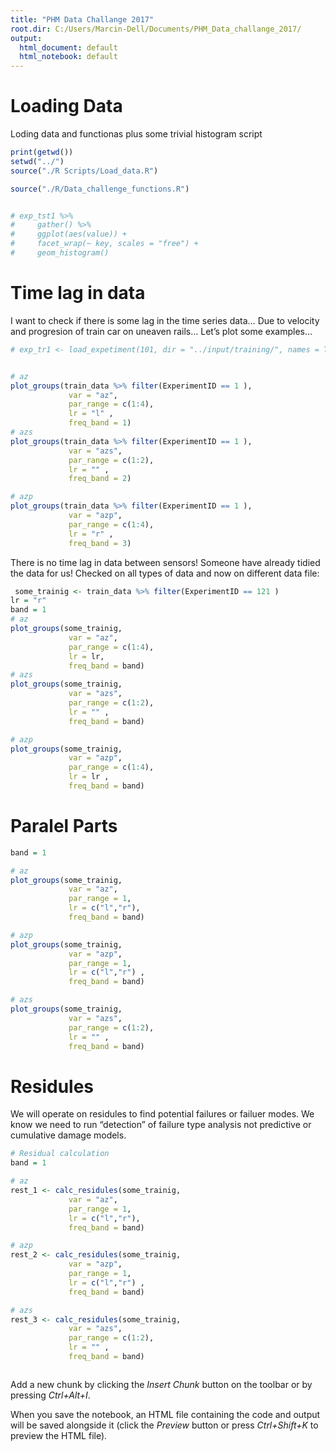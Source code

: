 ```yaml
---
title: "PHM Data Challange 2017"
root.dir: C:/Users/Marcin-Dell/Documents/PHM_Data_challange_2017/
output:
  html_document: default
  html_notebook: default
---
```

# Loading Data

Loding data and functionas plus some trivial histogram script

```r
print(getwd())
setwd("../")
source("./R Scripts/Load_data.R")

source("./R/Data_challenge_functions.R")


# exp_tst1 %>%
#     gather() %>%
#     ggplot(aes(value)) +
#     facet_wrap(~ key, scales = "free") +
#     geom_histogram()

```
# Time lag in data
I want to check if there is some lag in the time series data... Due to velocity and progresion of train car on uneaven rails... Let's plot some examples...

```r

# exp_tr1 <- load_expetiment(101, dir = "../input/training/", names = TRUE)


# az
plot_groups(train_data %>% filter(ExperimentID == 1 ),
             var = "az",
             par_range = c(1:4),
             lr = "l" ,
             freq_band = 1)
# azs
plot_groups(train_data %>% filter(ExperimentID == 1 ),
             var = "azs",
             par_range = c(1:2),
             lr = "" ,
             freq_band = 2)

# azp
plot_groups(train_data %>% filter(ExperimentID == 1 ),
             var = "azp",
             par_range = c(1:4),
             lr = "r" ,
             freq_band = 3)

```
There is no time lag in data between sensors!
Someone have already tidied the data for us!
Checked on all types of data and now on different data file:

```r


 some_trainig <- train_data %>% filter(ExperimentID == 121 )
lr = "r"
band = 1
# az
plot_groups(some_trainig,
             var = "az",
             par_range = c(1:4),
             lr = lr,
             freq_band = band)
# azs
plot_groups(some_trainig,
             var = "azs",
             par_range = c(1:2),
             lr = "" ,
             freq_band = band)

# azp
plot_groups(some_trainig,
             var = "azp",
             par_range = c(1:4),
             lr = lr ,
             freq_band = band)
```

# Paralel Parts

```r
band = 1

# az
plot_groups(some_trainig,
             var = "az",
             par_range = 1,
             lr = c("l","r"),
             freq_band = band)

# azp
plot_groups(some_trainig,
             var = "azp",
             par_range = 1,
             lr = c("l","r") ,
             freq_band = band)

# azs
plot_groups(some_trainig,
             var = "azs",
             par_range = c(1:2),
             lr = "" ,
             freq_band = band)
```



# Residules
We will operate on residules to find potential failures or failuer modes.
We know we need to run "detection" of failure type analysis not predictive or cumulative damage models.

```r
# Residual calculation
band = 1

# az
rest_1 <- calc_residules(some_trainig,
             var = "az",
             par_range = 1,
             lr = c("l","r"),
             freq_band = band)

# azp
rest_2 <- calc_residules(some_trainig,
             var = "azp",
             par_range = 1,
             lr = c("l","r") ,
             freq_band = band)

# azs
rest_3 <- calc_residules(some_trainig,
             var = "azs",
             par_range = c(1:2),
             lr = "" ,
             freq_band = band)

```

```r

```

Add a new chunk by clicking the *Insert Chunk* button on the toolbar or by pressing *Ctrl+Alt+I*.

When you save the notebook, an HTML file containing the code and output will be saved alongside it (click the *Preview* button or press *Ctrl+Shift+K* to preview the HTML file).
